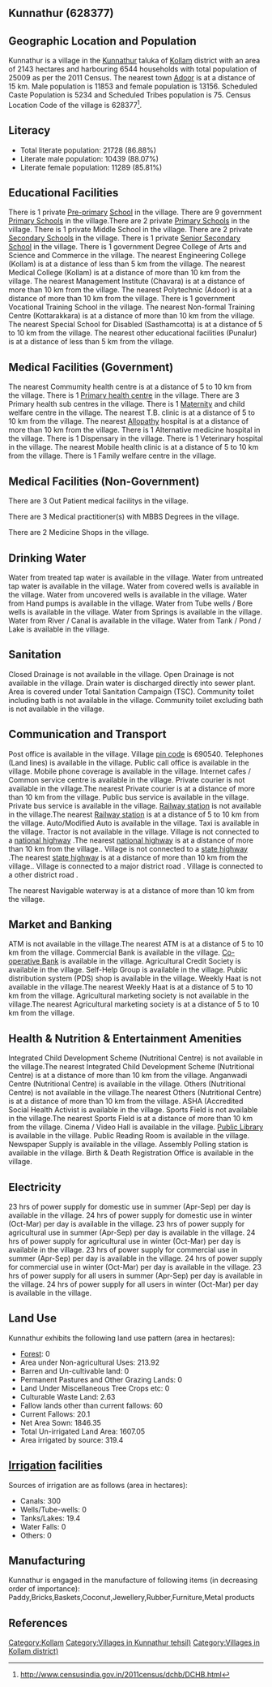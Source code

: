 {{Infobox settlement
| name=Kunnathur
| native_name=
| native_name_lang=
| other_name=
| nickname=
| settlement_type=Village
| image_skyline=
| image_alt=
| image_caption=
| pushpin_map=India Kerala
| pushpin_label_position=right
| pushpin_map_alt=
| pushpin_map_caption=Location in Kerala, India
| latd=
| latm=
| lats=
| latNS=
| longd=
| longm=
| longs=
| longEW=
| coordinates_display=inline,title
| subdivision_type=Country
| subdivision_name={{flag|India}}
| subdivision_type1=[[States and territories of India|State]]
| subdivision_name1=Kerala 
| subdivision_type2=[[List of districts of India|District]]
| subdivision_name2=Kollam
| subdivision_type3=Tahsil
| subdivision_name3=Kunnathur
| website=
| established_title=<!-- Established -->
| established_date=
| founder=
| named_for=
| government_type=
| governing_body=
| unit_pref=Metric=
| area_footnotes=
| area_rank=
| area_total_km2=21.43
| elevation_footnotes=
| elevation_m=
| population_total=25009
| population_as_of=2011
| population_rank=
| population_density_km2=1167
| population_demonym=
| population_footnotes=
| demographics_type1=Languages
| demographics1_title1=Official
| demographics1_info1=[[Malayalam language|Malayalam]]
| timezone1=[[Indian Standard Time|IST]]
| utc_offset1==+5:30
| postal_code_type=[[Postal Index Number|PIN]]
| postal_code=690540
| area_code_type=Telephone code
| area_code=
| registration_plate=
| blank1_name_sec1=Nearest city
| blank1_info_sec1=[[Adoor]]
| blank2_name_sec1=[[Human sex ratio|Sex ratio]]
| blank2_info_sec1=1109 [[male|♂]]/[[female|♀]]
| blank3_name_sec1=Literacy
| blank3_info_sec1=86.88%
| blank1_name_sec2=[[2011 Census of India|2011 census]] code
| blank1_info_sec2=628377
| footnotes=
}}

== Kunnathur (628377) ==

== Geographic Location and Population ==

Kunnathur is a village in the [[Kunnathur]] taluka of [[Kollam]] district with an area of 2143 hectares and harbouring 6544 households with total population of 25009 as per the 2011 Census. The nearest town [[Adoor]] is at a distance of 15 km. Male population is 11853 and female population is 13156. Scheduled Caste Population is 5234 and Scheduled Tribes population is 75. Census Location Code of the village is 628377<ref>http://www.censusindia.gov.in/2011census/dchb/DCHB.html</ref>.


== Literacy ==  
* Total literate population: 21728 (86.88%)
* Literate male population: 10439 (88.07%)
* Literate female population: 11289 (85.81%)


== Educational Facilities ==  
There is 1 private [[Pre-primary]] [[School]] in the village.
There are 9 government [[Primary School]]s in the village.There are 2 private [[Primary School]]s in the village.
There is 1 private Middle School in the village.
There are 2 private [[Secondary School]]s in the village.
There is 1 private [[Senior Secondary School]] in the village.
There is 1 government Degree College of Arts and Science and Commerce in the village.
The nearest Engineering College (Kollam) is at a distance of less than 5 km from the village.
The nearest Medical College (Kollam) is at a distance of more than 10 km from the village.
The nearest Management Institute (Chavara) is at a distance of more than 10 km from the village.
The nearest Polytechnic (Adoor) is at a distance of more than 10 km from the village.
There is 1 government Vocational Training School in the village.
The nearest Non-formal Training Centre (Kottarakkara) is at a distance of more than 10 km from the village.
The nearest Special School for Disabled (Sasthamcotta) is at a distance of 5 to 10 km from the village.
The nearest other educational facilities (Punalur) is at a distance of less than 5 km from the village.


== Medical Facilities (Government) ==
The nearest Commumity health centre is at a distance of 5 to 10 km from the village.
There is 1 [[Primary health centre]] in the village.
There are 3 Primary health sub centres in the village.
There is 1 [[Maternity]] and child welfare centre in the village.
The nearest T.B. clinic is at a distance of 5 to 10 km from the village.
The nearest [[Allopathy]] hospital is at a distance of more than 10 km from the village.
There is 1 Alternative medicine hospital in the village.
There is 1 Dispensary in the village.
There is 1 Veterinary hospital in the village.
The nearest Mobile health clinic is at a distance of 5 to 10 km from the village.
There is 1 Family welfare centre in the village.


== Medical Facilities (Non-Government) ==
There are 3 Out Patient medical facilitys in the village.


There are 3 Medical practitioner(s) with MBBS Degrees in the village.



There are 2 Medicine Shops in the village.



== Drinking Water ==
Water from treated tap water is available in the village.
Water from untreated tap water is available in the village.
Water from covered wells is available in the village.
Water from uncovered wells is available in the village.
Water from Hand pumps is available in the village.
Water from Tube wells / Bore wells is available in the village.
Water from Springs is available in the village.
Water from River / Canal is available in the village.
Water from Tank / Pond / Lake is available in the village.


== Sanitation ==
Closed Drainage is not available in the village.
Open Drainage is not available in the village.
Drain water is discharged directly into sewer plant.
Area is covered under Total Sanitation Campaign (TSC).
Community toilet including bath is not available in the village.
Community toilet excluding bath is not available in the village.


== Communication and Transport ==
Post office is available in the village.
Village [[pin code]] is 690540.
Telephones (Land lines) is available in the village.
Public call office is available in the village.
Mobile phone coverage is available in the village.
Internet cafes / Common service centre is available in the village.
Private courier is not available in the village.The nearest Private courier is at a distance of more than 10 km from the village.
Public bus service is available in the village.
Private bus service is available in the village.
[[Railway station]] is not available in the village.The nearest [[Railway station]] is at a distance of 5 to 10 km from the village.
Auto/Modified Auto is available in the village.
Taxi is available in the village.
Tractor is not available in the village.
Village is not connected to a [[national highway]] .The nearest [[national highway]] is at a distance of more than 10 km from the village..
Village is not connected to a [[state highway]] .The nearest [[state highway]] is at a distance of more than 10 km from the village..
Village is connected to a major district road    .
Village is connected to a other district road  .



The nearest Navigable waterway is at a distance of more than 10 km from the village.



== Market and Banking ==
ATM is not available in the village.The nearest ATM is at a distance of 5 to 10 km from the village.
Commercial Bank is available in the village.
[[Co-operative Bank]] is available in the village.
Agricultural Credit Society is available in the village.
Self-Help Group is available in the village.
Public distribution system (PDS) shop is available in the village.
Weekly Haat is not available in the village.The nearest Weekly Haat is at a distance of 5 to 10 km from the village.
Agricultural marketing society is not available in the village.The nearest Agricultural marketing society is at a distance of 5 to 10 km from the village.


== Health & Nutrition & Entertainment Amenities ==
Integrated Child Development Scheme (Nutritional Centre) is not available in the village.The nearest Integrated Child Development Scheme (Nutritional Centre) is at a distance of more than 10 km from the village.
Anganwadi Centre (Nutritional Centre) is available in the village.
Others (Nutritional Centre) is not available in the village.The nearest Others (Nutritional Centre) is at a distance of more than 10 km from the village.
ASHA (Accredited Social Health Activist is available in the village.
Sports Field is not available in the village.The nearest Sports Field is at a distance of more than 10 km from the village.
Cinema / Video Hall is available in the village.
[[Public Library]] is available in the village.
Public Reading Room is available in the village.
Newspaper Supply is available in the village.
Assembly Polling station is available in the village.
Birth & Death Registration Office is available in the village.


== Electricity ==
23 hrs of power supply for domestic use in summer (Apr-Sep) per day is available in the village.
24 hrs of power supply for domestic use in winter (Oct-Mar) per day is available in the village.
23 hrs of power supply for agricultural use in summer (Apr-Sep) per day is available in the village.
24 hrs of power supply for agricultural use in winter (Oct-Mar) per day is available in the village.
23 hrs of power supply for commercial use in summer (Apr-Sep) per day is available in the village.
24 hrs of power supply for commercial use in winter (Oct-Mar) per day is available in the village.
23 hrs of power supply for all users in summer (Apr-Sep) per day is available in the village.
24 hrs of power supply for all users in winter (Oct-Mar) per day is available in the village.


== Land Use ==
Kunnathur exhibits the following land use pattern (area in hectares):
* [[Forest]]: 0
* Area under Non-agricultural Uses: 213.92
* Barren and Un-cultivable land: 0
* Permanent Pastures and Other Grazing Lands: 0
* Land Under Miscellaneous Tree Crops etc: 0
* Culturable Waste Land: 2.63
* Fallow lands other than current fallows: 60
* Current Fallows: 20.1
* Net Area Sown: 1846.35
* Total Un-irrigated Land Area: 1607.05
* Area irrigated by source: 319.4


== [[Irrigation]] facilities ==
Sources of irrigation are as follows (area in hectares):
* Canals: 300
* Wells/Tube-wells: 0
* Tanks/Lakes: 19.4
* Water Falls: 0
* Others: 0


== Manufacturing ==
Kunnathur is engaged in the manufacture of following items (in decreasing order of importance): Paddy,Bricks,Baskets,Coconut,Jewellery,Rubber,Furniture,Metal products


[[Category:Kollam]]
[[Category:Villages in Kunnathur tehsil)]]
[[Category:Villages in Kollam district)]]


== References ==
{{Reflist}}


